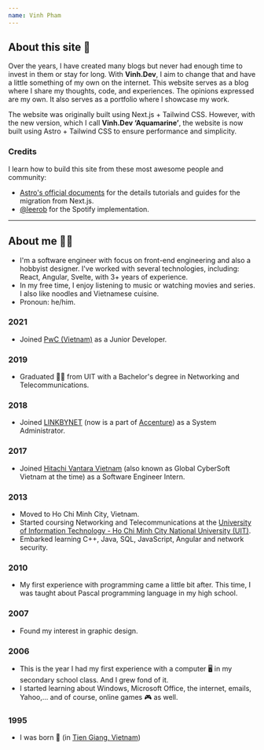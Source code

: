 ```yaml
---
name: Vinh Pham
---
```


## About this site 📝

Over the years, I have created many blogs but never had enough time to invest in them or stay for long. With **Vinh.Dev**, I aim to change that and have a little something of my own on the internet. This website serves as a blog where I share my thoughts, code, and experiences. The opinions expressed are my own. It also serves as a portfolio where I showcase my work.

The website was originally built using Next.js + Tailwind CSS. However, with the new version, which I call **Vinh.Dev ‘<span class="text-aquamarine-500">Aquamarine</span>’**, the website is now built using Astro + Tailwind CSS to ensure performance and simplicity.

### Credits

I learn how to build this site from these most awesome people and community:

- [Astro's official documents](https://docs.astro.build/en/getting-started/) for the details tutorials and guides for the migration from Next.js.
- [@leerob](https://github.com/leerob) for the Spotify implementation.

---

## About me 👨‍💻

- I'm a software engineer with focus on front-end engineering and also a hobbyist designer. I've worked with several technologies, including: React, Angular, Svelte, with 3+ years of experience.
- In my free time, I enjoy listening to music or watching movies and series. I also like noodles and Vietnamese cuisine.
- Pronoun: he/him.

### 2021

- Joined [PwC (Vietnam)](https://www.pwc.com/vn/) as a Junior Developer.

### 2019

- Graduated 👨‍🎓 from UIT with a Bachelor's degree in Networking and Telecommunications.

### 2018

- Joined [LINKBYNET](https://www.linkbynet.com/) (now is a part of [Accenture](https://www.accenture.com/us-en)) as a System Administrator.

### 2017

- Joined [Hitachi Vantara Vietnam](https://www.globalcybersoft.com/) (also known as Global CyberSoft Vietnam at the time) as a Software Engineer Intern.

### 2013

- Moved to Ho Chi Minh City, Vietnam.
- Started coursing Networking and Telecommunications at the [University of Information Technology - Ho Chi Minh City National University (UIT)](https://www.uit.edu.vn/).
- Embarked learning C++, Java, SQL, JavaScript, Angular and network security.

### 2010

- My first experience with programming came a little bit after. This time, I was taught about Pascal programming language in my high school.

### 2007

- Found my interest in graphic design.

### 2006

- This is the year I had my first experience with a computer 🖥 in my secondary school class. And I grew fond of it.
- I started learning about Windows, Microsoft Office, the internet, emails, Yahoo,... and of course, online games 🎮 as well.

### 1995

- I was born 👶 (in [Tien Giang, Vietnam](https://en.wikipedia.org/wiki/Ti%E1%BB%81n_Giang_province))
